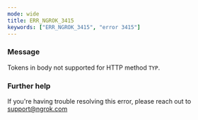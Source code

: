 ```yaml
---
mode: wide
title: ERR_NGROK_3415
keywords: ["ERR_NGROK_3415", "error 3415"]
---
```



### Message

Tokens in body not supported for HTTP method `TYP`.

<ErrorDetails />

### Further help

If you're having trouble resolving this error, please reach out to [support@ngrok.com](mailto:support@ngrok.com?subject=Help%20with%20ERR_NGROK_3415)
